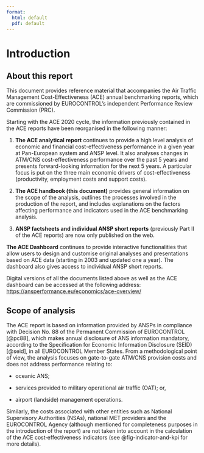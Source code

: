 ```yaml
---
format: 
  html: default
  pdf: default
---
```


# Introduction


## About this report

This document provides reference material that accompanies the Air Traffic Management Cost-Effectiveness (ACE) annual benchmarking reports, which are commissioned by EUROCONTROL's independent Performance Review Commission (PRC).

Starting with the ACE 2020 cycle, the information previously contained in the ACE reports have been reorganised in the following manner:

1.  **The ACE analytical report** continues to provide a high level analysis of economic and financial cost-effectiveness performance in a given year at Pan-European system and ANSP level. It also analyses changes in ATM/CNS cost-effectiveness performance over the past 5 years and presents forward-looking information for the next 5 years. A particular focus is put on the three main economic drivers of cost-effectiveness (productivity, employment costs and support costs).

2.  **The ACE handbook (this document)** provides general information on the scope of the analysis, outlines the processes involved in the production of the report, and includes explanations on the factors affecting performance and indicators used in the ACE benchmarking analysis.

3.  **ANSP factsheets and individual ANSP short reports** (previously Part II of the ACE reports) are now only published on the web.

**The ACE Dashboard** continues to provide interactive functionalities that allow users to design and customise original analyses and presentations based on ACE data (starting in 2003 and updated one a year). The dashboard also gives access to individual ANSP short reports.

Digital versions of all the documents listed above as well as the ACE dashboard can be accessed at the following address: 
[https://ansperformance.eu/economics/ace-overview/](https://ansperformance.eu/economics/ace-overview/){target="_blank" class="external"}

## Scope of analysis

The ACE report is based on information provided by ANSPs in compliance with Decision No. 88 of the Permanent Commission of EUROCONTROL [@pc88], which makes annual disclosure of ANS information mandatory, according to the Specification for Economic Information Disclosure (SEID) [@seid], in all EUROCONTROL Member States. From a methodological point of view, the analysis focuses on gate-to-gate ATM/CNS provision costs and does not address performance relating to:


-   oceanic ANS;

-   services provided to military operational air traffic (OAT); or,

-   airport (landside) management operations.

Similarly, the costs associated with other entities such as National Supervisory Authorities (NSAs), national MET providers and the EUROCONTROL Agency (although mentioned for completeness purposes in the introduction of the report) are not taken into account in the calculation of the ACE cost‐effectiveness indicators (see @fig-indicator-and-kpi for more details).

